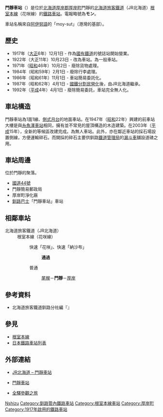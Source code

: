 {{noteTA
|T=zh-tw:門靜車站;zh-hk:門靜站;
|1=zh-tw:門靜車站;zh-hk:門靜站;
|2=zh-tw:尾幌車站;zh-hk:尾幌站;
|3=zh-tw:厚岸車站;zh-hk:厚岸站;
|4=zh-tw:糸魚澤車站;zh-hk:糸魚澤站;
}}
{{日本車站資訊
|公司色 = #2cb431
|文字色 = 
|站名 = 門靜車站
|圖片 = JR Monshizu sta 001.jpg
|pxl = 240px
|圖片說明 = 
|日文原名 = 門静
|平假名 = もんしず
|羅馬拼音 = Monshizu
|副站名 = 
|前一站 = [[尾幌車站|尾幌]]
|前一站距離 = 9.2
|後一站距離 = 4.9
|後一站 = [[厚岸車站|厚岸]]
|電報略號 = モン
|車站編號 = 
|停站路線數 = 
|所屬公司 = [[File:JR_logo_(hokkaido).svg|23px]][[北海道旅客鐵道|北海道旅客鐵道]]（JR北海道）
|所屬路線 = [[根室本線|根室本線]]（花咲線）
|距離 = 350.1
|起點站 = [[瀧川車站|瀧川]]
|所在地 = [[北海道|北海道]][[厚岸郡|厚岸郡]][[厚岸町|厚岸町]]門靜
|車站構造 = 地面車站
|月台配置 = 1面1線
|啟用年月日 = 1917年（[[大正|大正]]6年）12月1日
|廢站年月日 = 
|乘客人數 = 7
|上下車人次 = 
|統計年度 = 2012年
|轉車 = 
|備註 = 無人車站
|全寬備註 = 
}}

'''門靜車站'''（{{jpn|j=門静駅|hg=もんしずえき|rm=Monshizu eki|f=y}}）是位於[[北海道|北海道]][[厚岸郡|厚岸郡]][[厚岸町|厚岸町]]門靜的[[北海道旅客鐵道|北海道旅客鐵道]]（JR北海道）[[根室本線|根室本線]]（花咲線）的[[鐵路車站|鐵路車站]]。電報略號為'''モン'''。

車站名稱來自[[阿伊努語|阿伊努語]]的「moy-sut」（港灣的基部）。

== 歷史 ==
* 1917年（[[大正|大正]]6年）12月1日 - 作為[[日本國有鐵道|國有鐵道]]的號誌站開始營業。
* 1922年（大正11年）10月23日 - 改為車站。為一般車站。
* 1971年（[[昭和|昭和]]46年）10月2日 - 廢除貨物處理。
* 1984年（昭和59年）2月1日 - 廢除行李處理。
* 1986年（昭和61年）11月1日 - 車站簡易委託化。
* 1987年（昭和62年）4月1日 - [[國鐵分割民營化|國鐵分割民營化]]後，由JR北海道繼承。
* 1992年（[[平成|平成]]4年）4月1日 - 廢除簡易委託，車站完全無人化。

== 車站構造 ==
門靜車站為1面1線、[[側式月台|側式月台]]的地面車站。在1947年（[[昭和|昭和]]22年）興建的前車站大樓是與[[糸魚澤車站|糸魚澤車站]]相同，擁有並不常見的屋頂構造的木造建築。在2003年（[[平成|平成]]15年），全新的等候區改建完成。為無人車站。此外，亦在鄰近車站的採石場設置側線，方便運輸碎石。而開採的碎石主要供釧路[[鐵道管理局|鐵道管理局]]的[[漏斗車|漏斗車]]舖設道碴之用。

== 車站周邊 ==
位於門靜的聚落。
* [[國道44號|國道44號]]
* 門靜簡易郵政局
* 厚岸町淨化廠
* [[釧路巴士|釧路巴士]]「門靜車站」車站

== 相鄰車站 ==
; 北海道旅客鐵道（JR北海道）
: 根室本線（花咲線）
:: 快速「花咲」、快速「納沙布」
::: '''通過'''
:: 普通
::: [[尾幌站|尾幌]]－'''門靜'''－[[厚岸站|厚岸]]

== 參考資料 ==
* 北海道旅客鐵道釧路分社編『{{lang|ja|JR釧路支社 鉄道百年の歩み}}』

== 參見 ==
* [[根室本線|根室本線]]
* [[日本鐵路車站列表|日本鐵路車站列表]]

== 外部連結 ==
* {{ja}}[http://www.jrhokkaido.co.jp/network/station/station.html#4432 JR北海道 – 門靜車站]
* {{ja}}[http://www.mapion.co.jp/station/ST20580/ 門靜車站]
* {{ja}}[http://www.tsuchibuta.com/jr-hokkaido/nemuroline/54monshizu/54monshizu.htm 全驛參觀之旅]

{{根室本線3}}
{{DEFAULTSORT:Monshizu}}
[[Category:日本鐵路車站_Mo|Nshizu]]
[[Category:釧路管內鐵路車站|Category:釧路管內鐵路車站]]
[[Category:根室本線車站|Category:根室本線車站]]
[[Category:厚岸町|Category:厚岸町]]
[[Category:1917年啟用的鐵路車站|Category:1917年啟用的鐵路車站]]